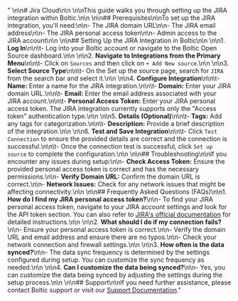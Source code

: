 "  \n\n# Jira Cloud\n\n  \n\nThis guide walks you through setting up the JIRA integration within Boltic.\n\n  \n\n## Prerequisites\n\nTo set up the JIRA integration, you'll need:\n\n- The JIRA domain URL\n\n- The JIRA email address\n\n- The JIRA personal access token\n\n- Admin access to the JIRA account\n\n  \n\n## Setting Up the JIRA Integration in Boltic\n\n  \n\n1.  **Log In**\n\n\t- Log into your Boltic account or navigate to the Boltic Open Source dashboard.\n\n  \n\n2.  **Navigate to Integrations from the Primary Menu**\n\n\t- Click on `Sources` and then click on `+ Add New source`.\n\n  \n\n3.  **Select Source Type**\n\n\t- On the Set up the source page, search for `JIRA` from the search bar and select it.\n\n  \n\n4.  **Configure Integration**\n\n\t-  **Name:** Enter a name for the JIRA integration.\n\n\t-  **Domain:** Enter your JIRA domain URL.\n\n\t-  **Email:** Enter the email address associated with your JIRA account.\n\n\t-  **Personal Access Token:** Enter your JIRA personal access token. The JIRA integration currently supports only the \"Access token\" authentication type.\n\n  \n\n5.  **Details (Optional)**\n\n\t-  **Tags:** Add any tags for categorization.\n\n\t-  **Description:** Provide a brief description of the integration.\n\n  \n\n6.  **Test and Save Integration**\n\n\t- Click `Test Connection` to ensure the provided details are correct and the connection is successful.\n\n\t- Once the connection test is successful, click `Set up source` to complete the configuration.\n\n  \n\n## Troubleshooting\n\nIf you encounter any issues during setup:\n\n-  **Check Access Token:** Ensure the provided personal access token is correct and has the necessary permissions.\n\n-  **Verify Domain URL:** Confirm the domain URL is correct.\n\n-  **Network Issues:** Check for any network issues that might be affecting connectivity.\n\n  \n\n## Frequently Asked Questions (FAQs)\n\n1.  **How do I find my JIRA personal access token?**\n\n- To find your JIRA personal access token, navigate to your JIRA account settings and look for the API token section. You can also refer to [JIRA's official documentation](https://confluence.atlassian.com/cloud/api-tokens-938839638.html) for detailed instructions.\n\n  \n\n2.  **What should I do if my connection fails?**\n\n- Ensure your personal access token is correct.\n\n- Verify the domain URL and email address and ensure there are no typos.\n\n- Check your network connection and firewall settings.\n\n  \n\n3.  **How often is the data synced?**\n\n- The data sync frequency is determined by the settings configured during setup. You can customize the sync frequency as needed.\n\n  \n\n4.  **Can I customize the data being synced?**\n\n- Yes, you can customize the data being synced by adjusting the settings during the setup process.\n\n  \n\n## Support\n\nIf you need further assistance, please contact Boltic support or visit our [Support Documentation](https://docs.boltic.io)."